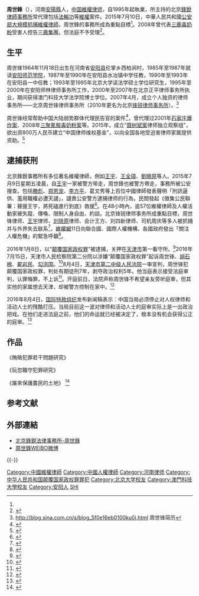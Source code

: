 {{Infobox_Person
| name           = 周世鋒
| image= 
| box_width= 
| caption        = 
| occupation= 維權律師（北京[[锋锐律师事务所|锋锐律师事务所]]）
| job2           = 
| period         = 
| birth_name= 
| other_names    = 
| foreign_names  = 
| english_names  = 
| Sex            = 男
| birth_date= {{birth date and age|1964|11|18}}
| birth_place= {{CHN}}[[河南省|河南省]][[安陽縣|安陽縣]]倫掌鄉西柏澗村
| death_date= 
| death_place= 
| ancestor = [[河南|河南]][[安陽|安陽]]
| nationality    = {{PRC}}
| residence      = {{CHN}}北京市 
| language= 中文
| height         = 
| weight         = 
| party          = 
| religion       = 
| spouse         = 
| parents        = 
| relatives      = 
| education= 
*[[北京大學|北京大學]]法學碩士
*[[澳門科技大學|澳門科技大學]]法學博士
| past           = 
| work           = 
| awards= 
| website =
}}

'''周世鋒'''（{{bd|1964年|11月18日||}}），河南[[安陽縣|安陽縣]]人，[[中华人民共和国|中国]][[維權律师|維權律师]]，自1995年起執業，所主持的北京[[鋒銳律師事務所|鋒銳律師事務所]]常代理包括[[法輪功|法輪功]]等[[維權|維權]]案件。2015年7月10日，中華人民共和國[[公安部|公安部]][[中國710「維權律師」大抓捕事件|大規模抓捕維權律師]]，周世鋒的事務所成為重點目標<ref name=BBC0711/>。2008年曾代表[[2008年中国奶制品污染事件|三鹿毒奶粉]]受害人控告[[三鹿集團|三鹿集團]]，但法庭不予受理<ref>{{cite news|title=維權律師資料庫-周世鋒|url=http://www.chrlawyers.hk/zh-hant/content/周世鋒|agency=香港[[中國維權律師關注組|中國維權律師關注組]]|accessdate=2021-01-16|archive-date=2020-10-22|archive-url=https://web.archive.org/web/20201022000309/https://chrlawyers.hk/zh-hant/content/%E5%91%A8%E4%B8%96%E9%8B%92|dead-url=no}}</ref>。

==生平==
周世锋1964年11月18日出生在河南省[[安阳县|安阳县]]伦掌乡西柏涧村，1985年至1987年就读[[安阳师范学院|安阳师范学院]]，1987年至1990年在安阳县水冶镇中学任教，1990年至1993年在安阳县一中任教；1993年至1995年北京大学读法学硕士学位研究生，1995年至2000年在安阳师林律师事务所工作，2000年至2007年在北京正平律师事务所执业，期间获得澳门科技大学法学院博士学位。2007年4月，成立个人独资的律师事务所——北京周世锋律师事务所（2010年更名为北京[[锋锐律师事务所|锋锐律师事务所]]）。<ref>http://blog.sina.com.cn/s/blog_5f0e16eb0100ku0j.html {{Wayback|url=http://blog.sina.com.cn/s/blog_5f0e16eb0100ku0j.html |date=20160822004911 }} 周世锋简历</ref>

周世锋经常帮助中国大陆弱势群体代理民告官的案件<ref>{{cite news|author1=Joseph Kahn|title=When Chinese Sue the State, Cases Are Often Smothered（民告官，难上天）|url=http://www.nytimes.com/2005/12/28/world/asia/when-chinese-sue-the-state-cases-are-often-smothered.html|agency=New York Times|date=2005-12-28|accessdate=2016-08-11|archive-date=2020-10-19|archive-url=https://web.archive.org/web/20201019191339/https://www.nytimes.com/2005/12/28/world/asia/when-chinese-sue-the-state-cases-are-often-smothered.html|dead-url=no}}</ref>，曾代理过2001年[[靳如超爆炸案|石家庄爆炸案]]、2008年[[2008年中国奶制品污染事件|三聚氰胺毒奶粉案]]等。2015年，成立“[[聂树斌案|聂树斌案]]律师独立观察组"，欲出资800万人民币建立“中国律师维权基金”，以向全国各地受迫害律师家属提供资助。<ref>{{cite news|author1=|title=“709大抓捕”核心人物、维权律师周世锋被判囚七年|url=https://theinitium.com/article/20160804-dailynews-zhou-shifeng/|agency=端傳媒|date=2016-08-04|accessdate=2016-08-11|archive-date=2019-08-01|archive-url=https://web.archive.org/web/20190801184543/https://theinitium.com/article/20160804-dailynews-zhou-shifeng/|dead-url=no}}</ref>

==逮捕获刑==
{{main|锋锐律师事务所|中国710“维权律师”大抓捕事件}}
北京鋒銳事務所有多位著名維權律師，例如[[王宇_(中國律師)|王宇]]、[[王全璋|王全璋]]、[[劉曉原|劉曉原]]等人。2015年7月9日星期五凌晨，自[[王宇_(中國律師)|王宇]]一家被警方带走，周世鋒也被警方帶走，事務所被公安搜查。包括[[滕彪|滕彪]]、[[郑恩宠|郑恩宠]]、[[李方平|李方平]]、葛文秀等上百位中國律師發表聲明「刑訊逼供、濫用職權必遭天譴」，譴責公安警方逮捕律师的行為，民間發起《徵集公民聯署：聲援王宇，將死磕進行到底》救援<ref name=EPO0710>{{cite news|author1=駱亞|title=王宇被綁架公民聯署聲援 上百律師嚴重聲明|url=http://www.epochtimes.com/b5/15/7/10/n4477526.htm|agency=大紀元時報|date=2015-07-10|accessdate=2015-07-11|archive-date=2015-07-11|archive-url=https://web.archive.org/web/20150711003030/http://www.epochtimes.com/b5/15/7/10/n4477526.htm|dead-url=no}}</ref>。在48小時內，逾57位維權律師及人權活動家被失蹤、傳喚、限制人身自由、約談。北京锋锐律师事务所成重點目標，周世锋律师、[[王宇_(中國律師)|王宇]]律师、[[刘晓原|刘晓原]]律师、会计王方、刘四新律师、司机周庆等多人被抓捕并与外界失去联系<ref name=BBC0711>{{cite news|author1=李文|title=中国大批维权律师及相关人士“遭当局抓捕”|url=http://www.bbc.com/zhongwen/simp/china/2015/07/150711_china_lawyers|agency=[[BBC|BBC]]英國廣播公司|date=2015-07-11|accessdate=2015-07-11|archive-date=2015-07-14|archive-url=https://web.archive.org/web/20150714000504/http://www.bbc.com/zhongwen/simp/china/2015/07/150711_china_lawyers|dead-url=no}}</ref>，[[維權網|維權網]]11日向聯合國、國際人權機構、各國政府發出「關注人權危機」的緊急呼籲<ref>{{cite news|author1=林禾寧|title=48小時內57名中國維權人士被捕或失蹤|url=http://newtalk.tw/news/view/2015-07-11/62134|agency=[[新頭殼|新頭殼]]|date=2015-07-11|accessdate=2015-07-11|archive-date=2015-07-12|archive-url=https://web.archive.org/web/20150712082304/http://newtalk.tw/news/view/2015-07-11/62134|dead-url=no}}</ref>。

2016年1月8日，以“[[颠覆国家政权罪|颠覆国家政权罪]]”被逮捕，关押在[[天津市|天津市]]第一看守所。<ref>{{Cite web|url = http://wqw2010.blogspot.com/2016/01/709_12.html|title = 709大抓捕事件中锋锐所主任周世锋律师、王全璋律师、实习律师李姝云被以涉嫌“颠覆国家政权罪”批准逮捕（图）|accessdate = 2016-02-13|author = 刘云|date = 2016-01-12|publisher = 维权网|archive-date = 2016-02-03|archive-url = https://web.archive.org/web/20160203172241/http://wqw2010.blogspot.com/2016/01/709_12.html|dead-url = no}}</ref>2016年7月15日，天津市人民检察院第二分院以涉嫌“颠覆国家政权罪”起诉周世锋、[[胡石根|胡石根]]、[[翟岩民|翟岩民]]、[[勾洪国|勾洪国]]。<ref>{{Cite web |url=http://www.voachinese.com/a/china-rights-20160715/3419829.html |title=中国以“颠覆罪”起诉周世锋等律师 |accessdate=2016-07-16 |archive-date=2017-01-12 |archive-url=https://web.archive.org/web/20170112064612/http://www.voachinese.com/a/china-rights-20160715/3419829.html |dead-url=no }}</ref>8月4日，[[天津市第二中级人民法院|天津市第二中级人民法院]]一审宣判，周世锋犯颠覆国家政权罪，判处有期徒刑7年，剥夺政治权利5年。他当庭表示接受法庭审判，认罪悔罪，不上诉<ref>{{cite news|title=周世锋被认定犯颠覆国家政权罪 判处有期徒刑7年|url=http://news.qq.com/a/20160804/025811.htm|agency=央视新闻|date=2016-08-04|accessdate=2016-08-04|archive-date=2019-11-11|archive-url=https://web.archive.org/web/20191111123226/https://news.qq.com/a/20160804/025811.htm|dead-url=no}}</ref>。开庭前日，法院声称周世锋不希望亲友旁听庭审，但其实他的家属想去天津，却被警方控制在家中。<ref >{{cite web |url=http://www.rfa.org/mandarin/yataibaodao/renquanfazhi/yf1-08042016102635.html |language= |title=周世锋被判有期徒刑7年 家属被封锁在家中 |publisher=自由亚洲电台 |date=2016-08-04 |accessdate= |archive-date=2017-01-12 |archive-url=https://web.archive.org/web/20170112052802/http://www.rfa.org/mandarin/yataibaodao/renquanfazhi/yf1-08042016102635.html |dead-url=no }}</ref>

2016年8月4日，[[国际特赦组织|国际特赦组织]]发布新闻稿表示：中国当局必须停止对人权律师和活动人士的残酷打压。当局目前这一波对律师和活动人士的庭审实际上是一出政治把戏。在他们走进法庭之前，他们的命运就已经被决定了，根本没有机会获得公正的庭审。<ref >{{cite web |url=http://www.rfa.org/mandarin/Xinwen/9-08042016134824.html |language= |title=国际特赦组织：中国通过虚假审判后定罪 加强对人权律师和活动人士的打击 |publisher=自由亚洲电台 |date=2016-08-04 |accessdate= |archive-date=2019-10-31 |archive-url=https://web.archive.org/web/20191031001640/https://www.rfa.org/mandarin/Xinwen/9-08042016134824.html |dead-url=no }}</ref>

==作品==
《賄賂犯罪若干問題研究》

《玩忽職守犯罪研究》

《誰來保護農民的土地》
<ref>{{cite news|author1=安文|title=小山村走出的京城大律師──小記周世鋒|url=http://mypaper.pchome.com.tw/qindao/post/1272118421|agency=|date=2006-07-28|accessdate=2016-08-11|archive-date=2019-08-03|archive-url=https://web.archive.org/web/20190803083542/http://mypaper.pchome.com.tw/qindao/post/1272118421|dead-url=no}}</ref>

==参考文献==
{{reflist|2}}

==外部連結==
*[https://web.archive.org/web/20150721045110/http://www.frlawyer.com/LawyerInfo.aspx?m=20141010134831263092&n=20141114154500773998 北京鋒銳法律事務所-周世鋒]
*[http://www.weibo.com/u/2241841747 周世鋒WEIBO微博]
{{-}}
{{中國維權律師}}
{{DEFAULTSORT:ZH周}}
[[Category:中國維權律師|Category:中國維權律師]]
[[Category:中國人權律師|Category:中國人權律師]]
[[Category:河南律师|Category:河南律师]]
[[Category:中华人民共和国颠覆国家政权罪罪犯|Category:中华人民共和国颠覆国家政权罪罪犯]]
[[Category:北京大学校友|Category:北京大学校友]]
[[Category:澳門科技大學校友|Category:澳門科技大學校友]]
[[Category:安阳人|Category:安阳人]]
[[Category:周姓|SHI]]